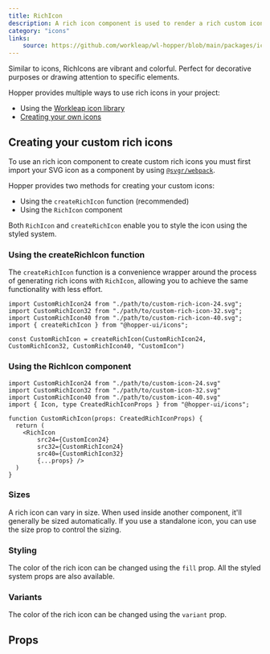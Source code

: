 ```yaml
---
title: RichIcon
description: A rich icon component is used to render a rich custom icon.
category: "icons"
links:
    source: https://github.com/workleap/wl-hopper/blob/main/packages/icons/src/RichIcon.tsx
---
```


<Example src="icons/docs/richIcon/preview" isOpen />

Similar to icons, RichIcons are vibrant and colorful. Perfect for decorative purposes or drawing attention to specific elements.

Hopper provides multiple ways to use rich icons in your project:

- Using the [Workleap icon library](/icons/overview/introduction)
- [Creating your own icons](#creating-your-custom-rich-icons)

## Creating your custom rich icons

To use an rich icon component to create custom rich icons you must first import your SVG icon as a component by using [`@svgr/webpack`](https://react-svgr.com/docs/getting-started/).

Hopper provides two methods for creating your custom icons:

- Using the `createRichIcon` function (recommended)
- Using the `RichIcon` component

Both `RichIcon` and `createRichIcon` enable you to style the icon using the styled system.

### Using the createRichIcon function

The `createRichIcon` function is a convenience wrapper around the process of generating rich icons with `RichIcon`, allowing you to achieve the same functionality with less effort.

```tsx {6}
import CustomRichIcon24 from "./path/to/custom-rich-icon-24.svg";
import CustomRichIcon32 from "./path/to/custom-rich-icon-32.svg";
import CustomRichIcon40 from "./path/to/custom-rich-icon-40.svg";
import { createRichIcon } from "@hopper-ui/icons";

const CustomRichIcon = createRichIcon(CustomRichIcon24, CustomRichIcon32, CustomRichIcon40, "CustomIcon")
```

### Using the RichIcon component

```tsx {8-12}
import CustomRichIcon24 from "./path/to/custom-icon-24.svg"
import CustomRichIcon32 from "./path/to/custom-icon-32.svg"
import CustomRichIcon40 from "./path/to/custom-icon-40.svg"
import { Icon, type CreatedRichIconProps } from "@hopper-ui/icons";

function CustomRichIcon(props: CreatedRichIconProps) {
  return (
    <RichIcon
        src24={CustomIcon24}
        src32={CustomRichIcon24}
        src40={CustomRichIcon32}
        {...props} />
  )
}
```

### Sizes

A rich icon can vary in size. When used inside another component, it'll generally be sized automatically. If you use a standalone icon, you can use the size prop to control the sizing.

<Example src="icons/docs/richIcon/sizes" />

### Styling

The color of the rich icon can be changed using the `fill` prop. All the styled system props are also available.

<Example src="icons/docs/richIcon/styling" />

### Variants

The color of the rich icon can be changed using the `variant` prop.

<Example src="icons/docs/richIcon/variants" />

## Props

<PropTable component="RichIcon" />
